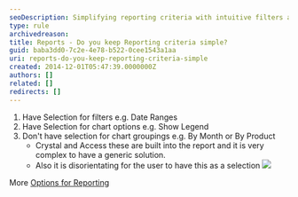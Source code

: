 ```yaml
---
seoDescription: Simplifying reporting criteria with intuitive filters and chart options, while avoiding complex groupings for a seamless user experience.
type: rule
archivedreason:
title: Reports - Do you keep Reporting criteria simple?
guid: baba3dd0-7c2e-4e78-b522-0cee1543a1aa
uri: reports-do-you-keep-reporting-criteria-simple
created: 2014-12-01T05:47:39.0000000Z
authors: []
related: []
redirects: []
---
```


1. Have Selection for filters e.g. Date Ranges
2. Have Selection for chart options e.g. Show Legend
3. Don't have selection for chart groupings e.g. By Month or By Product
   - Crystal and Access these are built into the report and it is very complex to
     have a generic solution.
   - Also it is disorientating for the user to have this as a selection
![](../../assets/GraphInterface.gif)

More [Options for Reporting](http://www.ssw.com.au/ssw/Standards/DeveloperDotNet/GuidelinesForReporting.aspx)